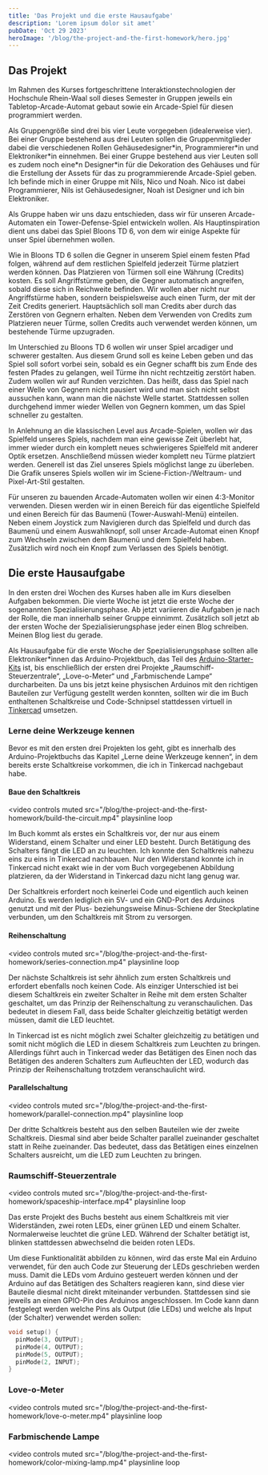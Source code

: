 ```yaml
---
title: 'Das Projekt und die erste Hausaufgabe'
description: 'Lorem ipsum dolor sit amet'
pubDate: 'Oct 29 2023'
heroImage: '/blog/the-project-and-the-first-homework/hero.jpg'
---
```


## Das Projekt

Im Rahmen des Kurses fortgeschrittene Interaktionstechnologien der Hochschule
Rhein-Waal soll dieses Semester in Gruppen jeweils ein Tabletop-Arcade-Automat
gebaut sowie ein Arcade-Spiel für diesen programmiert werden.

Als Gruppengröße sind drei bis vier Leute vorgegeben (idealerweise vier). Bei
einer Gruppe bestehend aus drei Leuten sollen die Gruppenmitglieder dabei die
verschiedenen Rollen Gehäusedesigner\*in, Programmierer\*in und Elektroniker\*in
einnehmen. Bei einer Gruppe bestehend aus vier Leuten soll es zudem noch eine\*n
Designer\*in für die Dekoration des Gehäuses und für die Erstellung der Assets
für das zu programmierende Arcade-Spiel geben. Ich befinde mich in einer Gruppe
mit Nils, Nico und Noah. Nico ist dabei Programmierer, Nils ist Gehäusedesigner,
Noah ist Designer und ich bin Elektroniker.

Als Gruppe haben wir uns dazu entschieden, dass wir für unseren Arcade-Automaten
ein Tower-Defense-Spiel entwickeln wollen. Als Hauptinspiration dient uns
dabei das Spiel Bloons TD 6, von dem wir einige Aspekte für unser Spiel
übernehmen wollen.

Wie in Bloons TD 6 sollen die Gegner in unserem Spiel einem festen Pfad folgen,
während auf dem restlichen Spielfeld jederzeit Türme platziert werden können.
Das Platzieren von Türmen soll eine Währung (Credits) kosten. Es soll
Angriffstürme geben, die Gegner automatisch angreifen, sobald diese sich in
Reichweite befinden. Wir wollen aber nicht nur Angriffstürme haben, sondern
beispielsweise auch einen Turm, der mit der Zeit Credits generiert.
Hauptsächlich soll man Credits aber durch das Zerstören von Gegnern erhalten.
Neben dem Verwenden von Credits zum Platzieren neuer Türme, sollen Credits auch
verwendet werden können, um bestehende Türme upzugraden.

Im Unterschied zu Bloons TD 6 wollen wir unser Spiel arcadiger und schwerer
gestalten. Aus diesem Grund soll es keine Leben geben und das Spiel soll sofort
vorbei sein, sobald es ein Gegner schafft bis zum Ende des festen Pfades zu
gelangen, weil Türme ihn nicht rechtzeitig zerstört haben. Zudem wollen wir auf
Runden verzichten. Das heißt, dass das Spiel nach einer Welle von Gegnern nicht
pausiert wird und man sich nicht selbst aussuchen kann, wann man die nächste
Welle startet. Stattdessen sollen durchgehend immer wieder Wellen von Gegnern
kommen, um das Spiel schneller zu gestalten.

In Anlehnung an die klassischen Level aus Arcade-Spielen, wollen wir das
Spielfeld unseres Spiels, nachdem man eine gewisse Zeit überlebt hat, immer
wieder durch ein komplett neues schwierigeres Spielfeld mit anderer Optik
ersetzen. Anschließend müssen wieder komplett neu Türme platziert werden.
Generell ist das Ziel unseres Spiels möglichst lange zu überleben. Die Grafik
unseres Spiels wollen wir im Sciene-Fiction-/Weltraum- und Pixel-Art-Stil
gestalten.

Für unseren zu bauenden Arcade-Automaten wollen wir einen 4:3-Monitor verwenden.
Diesen werden wir in einen Bereich für das eigentliche Spielfeld und einen
Bereich für das Baumenü (Tower-Auswahl-Menü) einteilen. Neben einem Joystick
zum Navigieren durch das Spielfeld und durch das Baumenü und einem Auswahlknopf,
soll unser Arcade-Automat einen Knopf zum Wechseln zwischen dem Baumenü und
dem Spielfeld haben. Zusätzlich wird noch ein Knopf zum Verlassen des Spiels
benötigt.

## Die erste Hausaufgabe

In den ersten drei Wochen des Kurses haben alle im Kurs dieselben Aufgaben
bekommen. Die vierte Woche ist jetzt die erste Woche der sogenannten
Spezialisierungsphase. Ab jetzt variieren die Aufgaben je nach der Rolle, die
man innerhalb seiner Gruppe einnimmt. Zusätzlich soll jetzt ab der ersten Woche
der Spezialisierungsphase jeder einen Blog schreiben. Meinen Blog liest du
gerade.

Als Hausaufgabe für die erste Woche der Spezialisierungsphase sollten alle
Elektroniker\*innen das Arduino-Projektbuch, das Teil des
[Arduino-Starter-Kits](https://store.arduino.cc/products/arduino-starter-kit-multi-language?variant=35642516308119)
ist, bis enschließlich der ersten drei Projekte „Raumschiff-Steuerzentrale“,
„Love-o-Meter“ und „Farbmischende Lampe“ durcharbeiten. Da uns bis jetzt keine
physischen Arduinos mit den richtigen Bauteilen zur Verfügung gestellt werden
konnten, sollten wir die im Buch enthaltenen Schaltkreise und Code-Schnipsel
stattdessen virtuell in [Tinkercad](https://www.tinkercad.com/circuits)
umsetzen.

### Lerne deine Werkzeuge kennen

Bevor es mit den ersten drei Projekten los geht, gibt es innerhalb des
Arduino-Projektbuchs das Kapitel „Lerne deine Werkzeuge kennen“, in dem bereits
erste Schaltkreise vorkommen, die ich in Tinkercad nachgebaut habe.

#### Baue den Schaltkreis

<video
	controls
	muted
	src="/blog/the-project-and-the-first-homework/build-the-circuit.mp4"
	playsinline
	loop
></video>

Im Buch kommt als erstes ein Schaltkreis vor, der nur aus einem Widerstand,
einem Schalter und einer LED besteht. Durch Betätigung des Schalters fängt die
LED an zu leuchten. Ich konnte den Schaltkreis nahezu eins zu eins in Tinkercad
nachbauen. Nur den Widerstand konnte ich in Tinkercad nicht exakt wie in der vom
Buch vorgegebenen Abbildung platzieren, da der Widerstand in Tinkercad dazu
nicht lang genug war.

Der Schaltkreis erfordert noch keinerlei Code und eigentlich auch keinen
Arduino. Es werden lediglich ein 5V- und ein GND-Port des Arduinos
genutzt und mit der Plus- beziehungsweise Minus-Schiene der Steckplatine
verbunden, um den Schaltkreis mit Strom zu versorgen.

#### Reihenschaltung

<video
	controls
	muted
	src="/blog/the-project-and-the-first-homework/series-connection.mp4"
	playsinline
	loop
></video>

Der nächste Schaltkreis ist sehr ähnlich zum ersten Schaltkreis und erfordert
ebenfalls noch keinen Code. Als einziger Unterschied ist bei diesem Schaltkreis
ein zweiter Schalter in Reihe mit dem ersten Schalter geschaltet, um das
Prinzip der Reihenschaltung zu veranschaulichen. Das bedeutet in diesem Fall,
dass beide Schalter gleichzeitig betätigt werden müssen, damit die LED leuchtet.

In Tinkercad ist es nicht möglich zwei Schalter gleichzeitig zu betätigen und
somit nicht möglich die LED in diesem Schaltkreis zum Leuchten zu bringen. 
Allerdings führt auch in Tinkercad weder das Betätigen des Einen noch das
Betätigen des anderen Schalters zum Aufleuchten der LED, wodurch das Prinzip
der Reihenschaltung trotzdem veranschaulicht wird.

#### Parallelschaltung

<video
	controls
	muted
	src="/blog/the-project-and-the-first-homework/parallel-connection.mp4"
	playsinline
	loop
></video>

Der dritte Schaltkreis besteht aus den selben Bauteilen wie der zweite
Schaltkreis. Diesmal sind aber beide Schalter parallel zueinander geschaltet
statt in Reihe zueinander. Das bedeutet, dass das Betätigen eines einzelnen
Schalters ausreicht, um die LED zum Leuchten zu bringen.

### Raumschiff-Steuerzentrale

<video
	controls
	muted
	src="/blog/the-project-and-the-first-homework/spaceship-interface.mp4"
	playsinline
	loop
></video>

Das erste Projekt des Buchs besteht aus einem Schaltkreis mit vier Widerständen,
zwei roten LEDs, einer grünen LED und einem Schalter. Normalerweise leuchtet
die grüne LED. Während der Schalter betätigt ist, blinken stattdessen
abwechselnd die beiden roten LEDs.

Um diese Funktionalität abbilden zu können, wird das erste Mal ein Arduino
verwendet, für den auch Code zur Steuerung der LEDs geschrieben werden muss.
Damit die LEDs vom Arduino gesteuert werden können und der Arduino auf das
Betätigen des Schalters reagieren kann, sind diese vier Bauteile diesmal nicht
direkt miteinander verbunden. Stattdessen sind sie jeweils an einen GPIO-Pin des
Arduinos angeschlossen. Im Code kann dann festgelegt werden welche Pins als
Output (die LEDs) und welche als Input (der Schalter) verwendet werden sollen:

```cpp
void setup() {
  pinMode(3, OUTPUT);
  pinMode(4, OUTPUT);
  pinMode(5, OUTPUT);
  pinMode(2, INPUT);
}
```

### Love-o-Meter

<video
	controls
	muted
	src="/blog/the-project-and-the-first-homework/love-o-meter.mp4"
	playsinline
	loop
></video>

### Farbmischende Lampe

<video
	controls
	muted
	src="/blog/the-project-and-the-first-homework/color-mixing-lamp.mp4"
	playsinline
	loop
></video>
